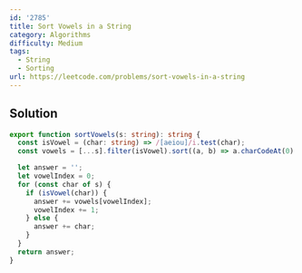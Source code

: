 ```yaml
---
id: '2785'
title: Sort Vowels in a String
category: Algorithms
difficulty: Medium
tags:
  - String
  - Sorting
url: https://leetcode.com/problems/sort-vowels-in-a-string
---
```


## Solution

```typescript filename="solution.ts" copy
export function sortVowels(s: string): string {
  const isVowel = (char: string) => /[aeiou]/i.test(char);
  const vowels = [...s].filter(isVowel).sort((a, b) => a.charCodeAt(0) - b.charCodeAt(0));

  let answer = '';
  let vowelIndex = 0;
  for (const char of s) {
    if (isVowel(char)) {
      answer += vowels[vowelIndex];
      vowelIndex += 1;
    } else {
      answer += char;
    }
  }
  return answer;
}
```
